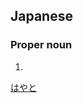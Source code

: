 ==Japanese==
{{ja-kanjitab|颯|斗}}

===Proper noun===
{{ja-pos|proper|はやと}}

# {{given name|male|lang=ja}}

[[Category:Japanese male given names|はやと]]